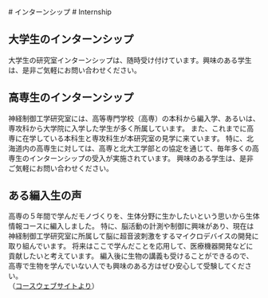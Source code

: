 <Ja>
# インターンシップ

</Ja>
<En>
# Internship

</En>

## 大学生のインターンシップ

大学生の研究室インターンシップは、随時受け付けています。興味のある学生は、是非ご気軽にお問い合わせください。

## 高専生のインターンシップ

神経制御工学研究室には、高等専門学校（高専）の本科から編入学、あるいは、専攻科から大学院に入学した学生が多く所属しています。
また、これまでに高専に在学している本科生と専攻科生が本研究室の見学に来ています。
特に、北海道内の高専生に対しては、高専と北大工学部との協定を通じて、毎年多くの高専生のインターンシップの受入が実施されています。
興味のある学生は、是非ご気軽にお問い合わせください。

## ある編入生の声

高専の５年間で学んだモノづくりを、生体分野に生かしたいという思いから生体情報コースに編入しました。
特に、脳活動の計測や制御に興味があり、現在は神経制御工学研究室に所属して脳に超音波刺激をするマイクロデバイスの開発に取り組んでいます。
将来はここで学んだことを応用して、医療機器開発などに貢献したいと考えています。
編入後に生物の講義も受けることができるので、高専で生物を学んでいない人でも興味のある方はぜひ安心して受験してください。\
（[コースウェブサイトより](https://www.ist.hokudai.ac.jp/div/bio/%e6%95%99%e8%82%b2/%e7%94%9f%e4%bd%93%e6%83%85%e5%a0%b1%e3%82%b3%e3%83%bc%e3%82%b9%e3%81%a7%e5%ad%a6%e3%81%b6%e3%81%ab%e3%81%af/)）
